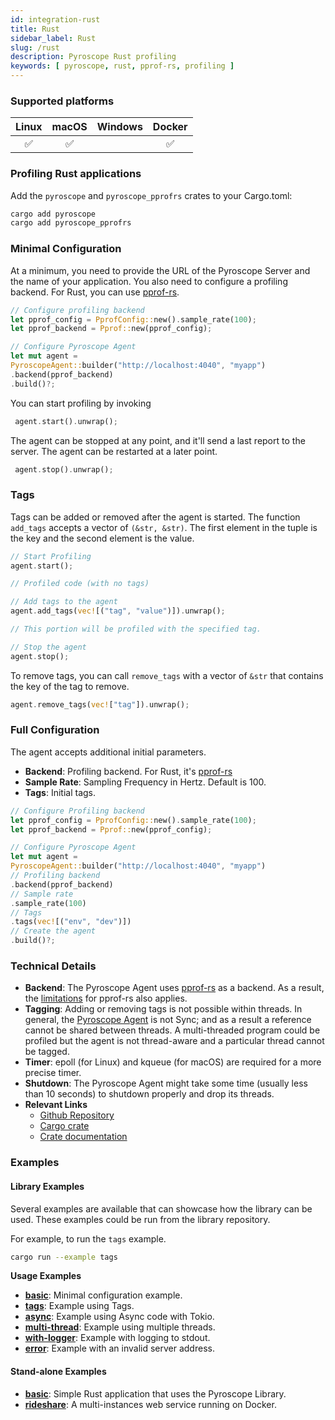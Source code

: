 ```yaml
---
id: integration-rust
title: Rust 
sidebar_label: Rust
slug: /rust
description: Pyroscope Rust profiling
keywords: [ pyroscope, rust, pprof-rs, profiling ]
---
```





### Supported platforms

| Linux | macOS | Windows | Docker |
|:-----:|:-----:|:-------:|:------:|
|   ✅  |   ✅  |         |   ✅   |

### Profiling Rust applications

Add the `pyroscope` and `pyroscope_pprofrs` crates to your Cargo.toml:

```bash
cargo add pyroscope
cargo add pyroscope_pprofrs
```

### Minimal Configuration

At a minimum, you need to provide the URL of the Pyroscope Server and the name
of your application. You also need to configure a profiling backend. For Rust,
you can use [pprof-rs](https://github.com/pyroscope-io/pyroscope-rs/tree/main/pyroscope_backends/pyroscope_pprofrs).

```rust
// Configure profiling backend
let pprof_config = PprofConfig::new().sample_rate(100);
let pprof_backend = Pprof::new(pprof_config);

// Configure Pyroscope Agent
let mut agent =
PyroscopeAgent::builder("http://localhost:4040", "myapp")
.backend(pprof_backend)
.build()?;
```

You can start profiling by invoking

```rust
 agent.start().unwrap();
```

The agent can be stopped at any point, and it'll send a last report to the server. The agent can be restarted at a later point.

```rust
 agent.stop().unwrap();
```

### Tags

Tags can be added or removed after the agent is started. The function `add_tags` accepts a vector of `(&str, &str)`. The first element in the tuple is the key and the second element is the value.

```rust
// Start Profiling
agent.start();

// Profiled code (with no tags) 

// Add tags to the agent
agent.add_tags(vec![("tag", "value")]).unwrap();

// This portion will be profiled with the specified tag. 

// Stop the agent 
agent.stop();
```

To remove tags, you can call `remove_tags` with a vector of `&str` that contains the key of the tag to remove.

```rust
agent.remove_tags(vec!["tag"]).unwrap();
```

### Full Configuration

The agent accepts additional initial parameters.

- **Backend**: Profiling backend. For Rust, it's [pprof-rs](https://github.com/pyroscope-io/pyroscope-rs/tree/main/pyroscope_backends/pyroscope_pprofrs)
- **Sample Rate**: Sampling Frequency in Hertz. Default is 100.
- **Tags**: Initial tags.

```rust
// Configure Profiling backend
let pprof_config = PprofConfig::new().sample_rate(100);
let pprof_backend = Pprof::new(pprof_config);

// Configure Pyroscope Agent
let mut agent =
PyroscopeAgent::builder("http://localhost:4040", "myapp")
// Profiling backend
.backend(pprof_backend)
// Sample rate
.sample_rate(100)
// Tags
.tags(vec![("env", "dev")])
// Create the agent
.build()?;
```


### Technical Details

- **Backend**: The Pyroscope Agent uses [pprof-rs](https://github.com/tikv/pprof-rs) as a backend. As a result, the [limitations](https://github.com/tikv/pprof-rs#why-not-) for pprof-rs also applies.
- **Tagging**: Adding or removing tags is not possible within threads. In general, the [Pyroscope Agent](https://docs.rs/pyroscope/latest/pyroscope/pyroscope/struct.PyroscopeAgent.html) is not Sync; and as a result a reference cannot be shared between threads. A multi-threaded program could be profiled but the agent is not thread-aware and a particular thread cannot be tagged.
- **Timer**: epoll (for Linux) and kqueue (for macOS) are required for a more precise timer.
- **Shutdown**: The Pyroscope Agent might take some time (usually less than 10 seconds) to shutdown properly and drop its threads.
- **Relevant Links**
  - [Github Repository](https://github.com/pyroscope-io/pyroscope-rs)
  - [Cargo crate](https://crates.io/crates/pyroscope)
  - [Crate documentation](https://docs.rs/pyroscope/latest/pyroscope/index.html)


### Examples


#### Library Examples

Several examples are available that can showcase how the library can be used. These examples could be run from the library repository.

For example, to run the `tags` example.

```bash
cargo run --example tags 
```

**Usage Examples**

- [**basic**](https://github.com/pyroscope-io/pyroscope-rs/blob/main/examples/basic.rs): Minimal configuration example.
- [**tags**](https://github.com/pyroscope-io/pyroscope-rs/blob/main/examples/tags.rs): Example using Tags.
- [**async**](https://github.com/pyroscope-io/pyroscope-rs/blob/main/examples/async.rs): Example using Async code with Tokio.
- [**multi-thread**](https://github.com/pyroscope-io/pyroscope-rs/blob/main/examples/multi-thread.rs): Example using multiple threads.
- [**with-logger**](https://github.com/pyroscope-io/pyroscope-rs/blob/main/examples/with-logger.rs): Example with logging to stdout.
- [**error**](https://github.com/pyroscope-io/pyroscope-rs/blob/main/examples/error.rs): Example with an invalid server address.

#### Stand-alone Examples

- [**basic**](https://github.com/pyroscope-io/pyroscope/tree/main/examples/rust/basic): Simple Rust application that uses the Pyroscope Library.
- [**rideshare**](https://github.com/pyroscope-io/pyroscope/tree/main/examples/rust/rideshare): A multi-instances web service running on Docker.
